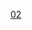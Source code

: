 {{routemap
| title = 深圳地鐵2號線
| title-bg = {{深圳地鐵顏色|2}}
| title-color = white
| inline = <includeonly>yes</includeonly>
| map =
utCONTg~~ ~~ ~~ ~~{{rmr|Ricon=U|[[黃貝嶺站|黃貝嶺]]}}
\\utABZgl\utABZ+lr\utSTR+r~~ ~~ ~~ ~~聯絡線往{{深圳地鐵|5|c}}
\\utKBHFe!~HUBaq\utBHF!~HUBeq\utSTRe~~ ~~[[赤灣站 (深圳地鐵)|赤灣]]~~{{深圳地鐵|5|n}}
\\\utSTR\uKDSTe~~ ~~ ~~ ~~[[蛇口西車輛段]]
WDOCKS3\\uexKDSTCCaq\uetKRZto\uextSTR+r~~ ~~ ~~ ~~[[赤湾停车场]] ({{深圳地鐵|12|c}})
WDOCKSm\WDOCKS3\uextCONTgq\uetKRZto\uextABZg+r~~ ~~ ~~ ~~{{rmr|Licon=L|[[左炮臺東站|左炮臺東]]}}
WDOCKSm\WDOCKSm\BOOT\utBHF\uextSTR~~ ~~[[蛇口港站|蛇口港]]~~ ~~<del>[[蛇口客运码头]]</del>，[[蛇口郵輪中心]]
WDOCKSm\WDOCKSs+l\\utBHF!~HUBaq\uextBHF!~HUBeq~~ ~~[[海上世界站|海上世界]]~~{{Dim|{{深圳地鐵|12|n}}}}
WDOCKSm\\\utSTR\uextCONTf~~ ~~ ~~ ~~{{rmr|Ricon=D|[[海上田園东站|海上田園东]]}}
WDOCKSm\\\utBHF\~~ ~~[[水灣站|水灣]]
WDOCKSm\\uextKBHFa!~HUBaq\utBHF!~HUBeq\~~ ~~[[東角頭站|東角頭]]~~{{Dim|{{深圳地鐵|13|n}}}}
WDOCKSm\uextLKRW+l\uextLKRWr\utSTR\
WDOCKSm\uextLSTR\utSTR+l\utABZg+r\
WDOCKSm\uextLSTR\utSTRe\utBHF\~~ ~~[[灣廈站|灣廈]]
WDOCKSm\uextLSTR\uKDSTe\utSTR\~~ ~~ ~~ ~~[[後海停車場]]
WDOCKSm\uextLSTR\\utBHF\~~ ~~[[海月站|海月]]
WDOCKSm\uextLSTR<!--utENDExa-->\\utSKRZ-A\~~ ~~ ~~ ~~ [[廣深沿江高速]]
WDOCKSm\uextLSTR\\utBHF\~~ ~~[[登良站|登良]]
<!--WDOCKSm\uextLSTR\\utSTR\~~ ~~ ~~ ~~{{深圳地鐵|13|n}}{{rmr|Ricon=U|[[深圳灣口岸站|深圳灣口岸]]}}-->
WDOCKSe-L\uextBHF!~HUBaq\HUBtf\utBHF!~HUBeq\~~ ~~[[後海站|後海]]~~{{深圳地鐵|11|n}} {{Dim|{{深圳地鐵|13|n}}}}
\utCONTgq\uxtKRZto\utBHFq!~HUBe\utKRZto\utSTRq\utCONTfq~~ ~~ ~~ ~~{{深圳地鐵|11|n}}{{rmr|Licon=L|Ricon=R|[[福田站 (深圳地鐵)|福田]]<!--[[紅嶺南站|紅嶺南]]-->|[[碧頭站|碧頭]]}}
\\uextSTRl\uextSTRq\utTINTxt\uextSTRq\uextCONTfq~~ ~~[[科苑站|科苑]]~~{{Dim|{{深圳地鐵|13|n}}}}~~{{深圳地鐵|13|n}}{{rmr|Ricon=R|[[上屋站|上屋]]}}
\\WASSERq\utKRZW\WASSERq~~ ~~ ~~ ~~[[沙河 (深圳)|大沙河]]
\\utCONTgq\utSTRq\utKRZtu\utSTRq\utCONTfq~~ ~~ ~~ ~~{{深圳地鐵|9|n}}{{rmr|Licon=L|Ricon=R|[[文錦站|文錦]]|[[前灣站|前灣]]}}
\\utBHF~~ ~~[[紅樹灣站|紅樹灣]]
\\utCONTgq\utSTRq\utTINTt!~utSTRc2\utABZq+3\utCONTfq~~ ~~[[世界之窗站|世界之窗]]~~{{深圳地鐵|1|n}}~~{{rmr|Licon=L|Ricon=R|[[羅湖站 (深圳)|羅湖]]|[[機場東站 (深圳)|機場東]]}}
\\\utABZg+1\utSTRc4~~ ~~ ~~ ~~聯絡線往{{深圳地鐵|1|c}}
\\utBHF~~ ~~[[僑城北站|僑城北]]
\\utSKRZ-A~~ ~~ ~~ ~~[[廣深高速]]
\\utBHF~~ ~~[[深康站|深康]]
\\\utABZg2\utSTRc3~~ ~~ ~~ ~~聯絡線往{{深圳地鐵|7|c}}
\\utCONTgq\utSTRq\utTINTt!~utSTRc1\utABZq+4\utCONTfq~~ ~~[[安托山站|安托山]]~~{{深圳地鐵|7|n}}~~{{rmr|Licon=L|Ricon=R|[[西麗湖站|西麗湖]]|[[太安站|太安]]}}
\\utBHF~~ ~~[[僑香站|僑香]]
\\utBHF~~ ~~[[香蜜站|香蜜]]
\\utBHF~~ ~~[[香梅北站|香梅北]]
\\utCONTgq\utSTRq\utTINTt\utSTRq\utCONTfq~~ ~~[[景田站|景田]]~~{{深圳地鐵|9|n}}~~{{rmr|Licon=L|Ricon=R|[[前灣站|前灣]]|[[文錦站|文錦]]}}
\\utBHF~~[[蓮花西站|蓮花西]]
utCONTg\\utSTR~~ ~~ ~~ ~~{{深圳地鐵|11|n}}{{rmr|Ricon=U|[[碧頭站|碧頭]]}}
\utCONTgq\utKRZto\utBHFq!~HUBa\utKRZto\utSTRq\utCONTfq~~ ~~ ~~ ~~{{深圳地鐵|3|n}}{{rmr|Licon=L|Ricon=R|[[福保站|福保]]|[[雙龍站 (深圳)|雙龍]]}}
\utKBHFxe!~HUBaq\HUBx\utBHF!~HUBeq\LDER~~ ~~[[福田站 (深圳地鐵)|福田]]~~{{深圳地鐵|3|n}} {{深圳地鐵|11|n}}~~国铁[[福田站]]
\tCONTgq\uxmtKRZto\tBHFq!~HUBe\umtKRZto\tSTRq\tCONTfq~~ ~~ ~~ ~~[[廣深港高速鐵路]]
\utCONTgq\uxtKRZtu\utSTRq\utKRZtu!~HUBc2\utBHFq!~HUB3\utCONTfq~~ ~~ ~~ ~~{{rmr|Licon=L|Ricon=R|[[福田口岸站|福田口岸]]|[[牛湖站|牛湖]]}}
uextKRW+l\uextKRWr\\utBHF!~HUB1\HUBc4~~ ~~[[市民中心站 (深圳)|市民中心]]~~{{深圳地鐵|4|n}}
uextXBHF-L!~HUBaq\uextKXBHFa-R!~HUBq\!~HUBtf\utBHF!~HUBeq\~~ ~~[[崗廈北站|崗廈北]]~~{{Dim|{{深圳地鐵|10|n}} {{深圳地鐵|11|n}} {{深圳地鐵|14|n}}}}
utCONTgq\uxtKRZtu\uxtKRZtu\uetBHFq!~HUBe\utKRZto\utCONTfq\~~ ~~ ~~ ~~{{深圳地鐵|10|n}}{{rmr|Licon=L|Ricon=R|[[福田口岸站|福田口岸]]|[[雙擁街站|雙擁街]]}}
uextLSTR\uextSTR\WASSERq\utKRZW\WASSERq~~ ~~ ~~ ~~[[福田河]]
uextLSTR\uextSTRl\uextSTRq\uetKRZto\uextCONTfq~~ ~~ ~~ ~~{{深圳地鐵|14|n}}{{rmr|Ricon=R|[[沙田站 (深圳)|沙田]]}}
uextLSTR\\HUBc2\utBHF!~HUB3\~~ ~~[[華強北站|華強北]]~~{{深圳地鐵|7|n}}
uextLSTR\utCONTgq\utBHFq!~HUB1\utKRZto!~HUBc4\utCONTfq~~ ~~ ~~ ~~{{rmr|Licon=L|Ricon=R|[[西麗湖站|西麗湖]]|[[太安站|太安]]}}
uextLSTR\\\utBHF\~~ ~~[[燕南站|燕南]]
uextLSTR\\utCONTgq\utKRZto\utCONTfq~~ ~~ ~~ ~~{{深圳地鐵|6|n}}{{rmr|Licon=L|Ricon=R|[[科學館站|科學館]]|[[松崗站|松崗]]}}
uextLSTR\\utCONT4+f\utSTR\~~ ~~ ~~ ~~{{深圳地鐵|1|n}}{{rmr|Licon=c4|[[機場東站 (深圳)|機場東]]}}
utCONTgq\uxtKRZtu!~HUBc2\utBHFq!~HUB3\utKRZtu\utKRZtu\utCONTfq\~~ ~~ ~~ ~~{{深圳地鐵|9|n}}{{rmr|Licon=L|Ricon=R|[[文錦站|文錦]]|[[前灣站|前灣]]}}
\exKBL2!~uextKBHFe!~HUB1\exBLc3!~HUBc4\utSTRl\utKRZtu\utSTRq\utSTR+r~~ ~~ ~~ ~~{{深圳地鐵|9|n}}{{Dim|{{深圳地鐵|11|n}}}}[[紅嶺南站]]
\exBLc1\exBLl+4\exBLq\exBLeq!~utBHF!~HUBaq\uextKBHFa!~HUBq\utBHF!~HUBeq~~ ~~[[大劇院站 (深圳)|大劇院]]~~{{深圳地鐵|1|n}} {{Dim|{{深圳地鐵|5|n}}}}
\\\\utKRZW\uextKRZW\utKRZW~~ ~~ ~~ ~~[[布吉河]]
\\\\utSTR\uextLSTR\utLSTR
\\\utCONTgq\utKRZtu\uxtKRZto\utLSTRr~~ ~~ ~~ ~~{{深圳地鐵|1|n}}{{rmr|Licon=L|[[羅湖站 (深圳)|羅湖]]}}
\\uextLSTR+l\uetKRZtu\uextSTRr
\uextLSTR\utBHF~~ ~~[[湖貝站|湖貝]]
\\uextLSTRl\uetKRZtu\uextSTR+r
\\\utKRWgl\uxtKRWg+r~~ ~~ ~~ ~~聯絡線往{{深圳地鐵|5|c}}
\\\utXBHF-L\utXBHF-R~~ ~~[[黃貝嶺站|黃貝嶺]]~~{{深圳地鐵|5|n}}
\\\\utSTR\utSTRl\utCONTfq~~ ~~ ~~ ~~{{深圳地鐵|5|n}}{{rmr|Ricon=R|[[赤灣站 (深圳地鐵)|赤灣]]}}
\\WASSERq\WASSERq\utKRZW\WASSERq\WASSERq~~ ~~ ~~ ~~[[深圳水庫]]排洪渠
\\utBHF~~ ~~[[新秀站|新秀]]
\\utBHF~~ ~~[[蓮塘口岸站|蓮塘口岸]]
\\utBHF~~ ~~[[仙湖路站|仙湖路]]
\\utBHF!~GRZq~~ ~~[[蓮塘站 (深圳)|蓮塘]]~~{{深圳地鐵|8|n}} ([[直通运行]])~~以下為{{深圳地铁|8|c}}
\\utCONTf~~ ~~ ~~ ~~{{rmr|Ricon=D|[[鹽田路站|鹽田路]]}}
| bottom = {{navbar|深圳地鐵RDT/2}}
}}
<noinclude>
{{Rdt intro|[[深圳地鐵2號線]]}}
[[Category:深圳地鐵RDT|02]]
</noinclude>